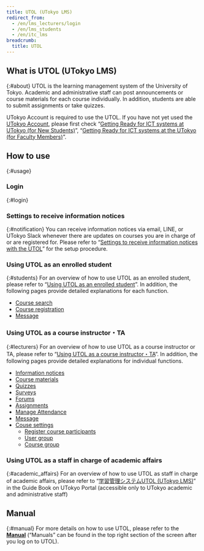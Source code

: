 ```yaml
---
title: UTOL (UTokyo LMS)
redirect_from:
  - /en/lms_lecturers/login
  - /en/lms_students
  - /en/itc_lms
breadcrumb:
  title: UTOL
---
```



## What is UTOL (UTokyo LMS)
{:#about}
UTOL is the learning management system of the University of Tokyo. Academic and administrative staff can post announcements or course materials for each course individually. In addition, students are able to submit assignments or take quizzes.

UTokyo Account is required to use the UTOL. If you have not yet used the [UTokyo Account](../utokyo_account/), please first check “[Getting Ready for ICT systems at UTokyo (for New Students)](../oc/)”, “[Getting Ready for ICT systems at the UTokyo (for Faculty Members)](../faculty_members/)”.


## How to use
{:#usage}

### Login
{:#login}
<Login blockLink />

### Settings to receive information notices
{:#notification}
You can receive information notices via email, LINE, or UTokyo Slack whenever there are updates on courses you are in charge of or are registered for. Please refer to “[Settings to receive information notices with the UTOL](notification/)” for the setup procedure.

### Using UTOL as an enrolled student
{:#students}
For an overview of how to use UTOL as an enrolled student, please refer to “[Using UTOL as an enrolled student](students/)”.  In addition, the following pages provide detailed explanations for each function.
- [Course search](students/course_search/)
- [Course registration](students/course_registration/)
- [Message](students/messages/)

### Using UTOL as a course instructor・TA
{:#lecturers}
For an overview of how to use UTOL as a course instructor or TA, please refer to “[Using UTOL as a course instructor・TA](lecturers/)”.  In addition, the following pages provide detailed explanations for individual functions.
- [Information notices](lecturers/information/)
- [Course materials](lecturers/materials/)
- [Quizzes](lecturers/quizzes/)
- [Surveys](lecturers/surveys/)
- [Forums](lecturers/forums/)
- [Assignments](lecturers/assignments/)
- [Manage Attendance](lecturers/attendances/)
- [Message](lecturers/messages/)
- [Couse settings](lecturers/settings/)
    - [Register course participants](lecturers/settings/course_participants/)
    - [User group](lecturers/settings/user_groups/)
    - [Course group](lecturers/settings/course_group/)

### Using UTOL as a staff in charge of academic affairs
{:#academic_affairs}
For an overview of how to use UTOL as staff in charge of academic affairs, please refer to “[学習管理システムUTOL (UTokyo LMS)](https://univtokyo.sharepoint.com/sites/utokyoportal/wiki/d/UTOL.aspx)” in the Guide Book on UTokyo Portal (accessible only to UTokyo academic and administrative staff)

## Manual
{:#manual}
For more details on how to use UTOL, please refer to the **[Manual](https://utol.ecc.u-tokyo.ac.jp/common/support/manual)** (“Manuals” can be found in the top right section of the screen after you log on to UTOL).

